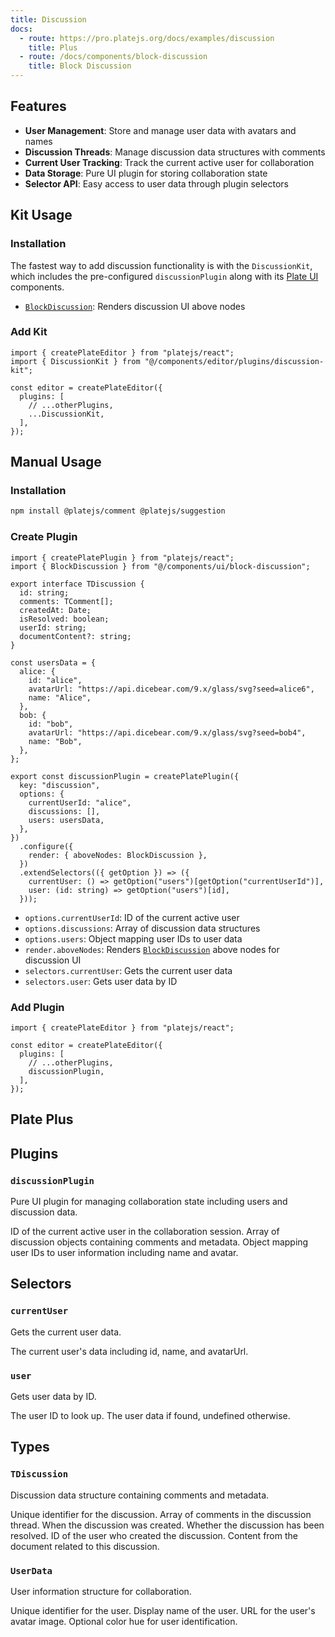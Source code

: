 ```yaml
---
title: Discussion
docs:
  - route: https://pro.platejs.org/docs/examples/discussion
    title: Plus
  - route: /docs/components/block-discussion
    title: Block Discussion
---
```


<ComponentPreview name="discussion-demo" />

<PackageInfo>

## Features

- **User Management**: Store and manage user data with avatars and names
- **Discussion Threads**: Manage discussion data structures with comments
- **Current User Tracking**: Track the current active user for collaboration
- **Data Storage**: Pure UI plugin for storing collaboration state
- **Selector API**: Easy access to user data through plugin selectors

</PackageInfo>

## Kit Usage

<Steps>

### Installation

The fastest way to add discussion functionality is with the `DiscussionKit`, which includes the pre-configured `discussionPlugin` along with its [Plate UI](/docs/installation/plate-ui) components.

<ComponentSource name="discussion-kit" />

- [`BlockDiscussion`](/docs/components/block-discussion): Renders discussion UI above nodes

### Add Kit

```tsx
import { createPlateEditor } from "platejs/react";
import { DiscussionKit } from "@/components/editor/plugins/discussion-kit";

const editor = createPlateEditor({
  plugins: [
    // ...otherPlugins,
    ...DiscussionKit,
  ],
});
```

</Steps>

## Manual Usage

<Steps>

### Installation

```bash
npm install @platejs/comment @platejs/suggestion
```

### Create Plugin

```tsx
import { createPlatePlugin } from "platejs/react";
import { BlockDiscussion } from "@/components/ui/block-discussion";

export interface TDiscussion {
  id: string;
  comments: TComment[];
  createdAt: Date;
  isResolved: boolean;
  userId: string;
  documentContent?: string;
}

const usersData = {
  alice: {
    id: "alice",
    avatarUrl: "https://api.dicebear.com/9.x/glass/svg?seed=alice6",
    name: "Alice",
  },
  bob: {
    id: "bob",
    avatarUrl: "https://api.dicebear.com/9.x/glass/svg?seed=bob4",
    name: "Bob",
  },
};

export const discussionPlugin = createPlatePlugin({
  key: "discussion",
  options: {
    currentUserId: "alice",
    discussions: [],
    users: usersData,
  },
})
  .configure({
    render: { aboveNodes: BlockDiscussion },
  })
  .extendSelectors(({ getOption }) => ({
    currentUser: () => getOption("users")[getOption("currentUserId")],
    user: (id: string) => getOption("users")[id],
  }));
```

- `options.currentUserId`: ID of the current active user
- `options.discussions`: Array of discussion data structures
- `options.users`: Object mapping user IDs to user data
- `render.aboveNodes`: Renders [`BlockDiscussion`](/docs/components/block-discussion) above nodes for discussion UI
- `selectors.currentUser`: Gets the current user data
- `selectors.user`: Gets user data by ID

### Add Plugin

```tsx
import { createPlateEditor } from "platejs/react";

const editor = createPlateEditor({
  plugins: [
    // ...otherPlugins,
    discussionPlugin,
  ],
});
```

</Steps>

## Plate Plus

<ComponentPreviewPro name="discussion-pro" />

## Plugins

### `discussionPlugin`

Pure UI plugin for managing collaboration state including users and discussion data.

<API name="discussionPlugin">
  <APIOptions>
    <APIItem name="currentUserId" type="string">
      ID of the current active user in the collaboration session.
    </APIItem>
    <APIItem name="discussions" type="TDiscussion[]">
      Array of discussion objects containing comments and metadata.
    </APIItem>
    <APIItem name="users" type="Record<string, UserData>">
      Object mapping user IDs to user information including name and avatar.
    </APIItem>
  </APIOptions>
</API>

## Selectors

### `currentUser`

Gets the current user data.

<API name="currentUser">
  <APIReturns type="UserData">
    The current user's data including id, name, and avatarUrl.
  </APIReturns>
</API>

### `user`

Gets user data by ID.

<API name="user">
  <APIParameters>
    <APIItem name="id" type="string">
      The user ID to look up.
    </APIItem>
  </APIParameters>
  <APIReturns type="UserData | undefined">
    The user data if found, undefined otherwise.
  </APIReturns>
</API>

## Types

### `TDiscussion`

Discussion data structure containing comments and metadata.

<API name="TDiscussion">
  <APIAttributes>
    <APIItem name="id" type="string">
      Unique identifier for the discussion.
    </APIItem>
    <APIItem name="comments" type="TComment[]">
      Array of comments in the discussion thread.
    </APIItem>
    <APIItem name="createdAt" type="Date">
      When the discussion was created.
    </APIItem>
    <APIItem name="isResolved" type="boolean">
      Whether the discussion has been resolved.
    </APIItem>
    <APIItem name="userId" type="string">
      ID of the user who created the discussion.
    </APIItem>
    <APIItem name="documentContent" type="string" optional>
      Content from the document related to this discussion.
    </APIItem>
  </APIAttributes>
</API>

### `UserData`

User information structure for collaboration.

<API name="UserData">
  <APIAttributes>
    <APIItem name="id" type="string">
      Unique identifier for the user.
    </APIItem>
    <APIItem name="name" type="string">
      Display name of the user.
    </APIItem>
    <APIItem name="avatarUrl" type="string">
      URL for the user's avatar image.
    </APIItem>
    <APIItem name="hue" type="number" optional>
      Optional color hue for user identification.
    </APIItem>
  </APIAttributes>
</API>
